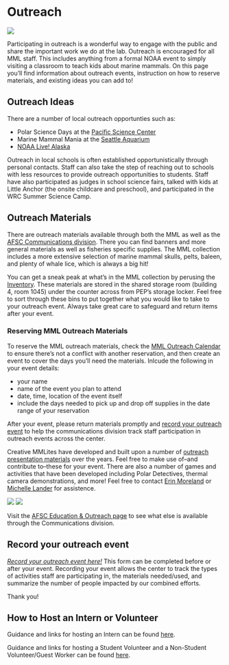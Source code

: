# Outreach {#outreach}
 
![](img/outreach.jpg)

Participating in outreach is a wonderful way to engage with the public and share the important work we do at the lab. Outreach is encouraged for all MML staff. This includes anything from a formal NOAA event to simply visiting a classroom to teach kids about marine mammals. On this page you'll find information about outreach events, instruction on how to reserve materials, and existing ideas you can add to!

## Outreach Ideas 

There are a number of local outreach opportunties such as:

- Polar Science Days at the [Pacific Science Center](https://pacificsciencecenter.org/)
- Marine Mammal Mania at the [Seattle Aquarium](https://www.seattleaquarium.org/)
- [NOAA Live! Alaska](https://www.fisheries.noaa.gov/alaska/outreach-and-education/noaa-live-alaska)

Outreach in local schools is often established opportunistically through personal contacts. Staff can also take the step of reaching out to schools with less resources to provide outreach opportunities to students. Staff have also participated as judges in school science fairs, talked with kids at Little Anchor (the onsite childcare and preschool), and participated in the WRC Summer Science Camp. 

## Outreach Materials

There are outreach materials available through both the MML as well as the [AFSC Communications division](https://sites.google.com/noaa.gov/myafsc/communications). There you can find banners and more general materials as well as fisheries specific supplies. The MML collection includes a more extensive selection of marine mammal skulls, pelts, baleen, and plenty of whale lice, which is always a big hit! 

You can get a sneak peak at what's in the MML collection by perusing the [Inventory](https://docs.google.com/document/d/0B_omi4vXP064Rl9xTGV2a0xyYmowTnlPR1U4MWFSTXpYaFRv/edit?resourcekey=0-sEV7CbC4j-PaLg1kiyOKbA). These materials are stored in the shared storage room (building 4, room 1045) under the counter across from PEP's storage locker.  Feel free to sort through these bins to put together what you would like to take to your outreach event. Always take great care to safeguard and return items after your event.

### Reserving MML Outreach Materials
To reserve the MML outreach materials, check the [MML Outreach Calendar](https://calendar.google.com/calendar/u/0?cid=bm9hYS5nb3ZfdnY5cWFuZGppa2ozaDNnZWQ3MjFrbWdubmtAZ3JvdXAuY2FsZW5kYXIuZ29vZ2xlLmNvbQ) to ensure there's not a conflict with another reservation, and then create an event to cover the days you'll need the materials. Inlcude the following in your event details: 

- your name
- name of the event you plan to attend
- date, time, location of the event itself
- include the days needed to pick up and drop off supplies in the date range of your reservation


After your event, please return materials promptly and [record your outreach event](https://sites.google.com/noaa.gov/myafsc/communications/outreach-and-education/outreach-participation) to help the communications division track staff participation in outreach events across the center. 

Creative MMLites have developed and built upon a number of [outreach presentation materials](https://drive.google.com/drive/folders/1dRKkJzLLPw__Rq30W6CWsGiWX2OaXLEj) over the years. Feel free to make use of--and contribute to--these for your event. There are also a number of games and activities that have been developed including Polar Detectives, thermal camera demonstrations, and more! Feel free to contact [Erin Moreland](erin.moreland@noaa.gov) or [Michelle Lander](michelle.lander@noaa.gov) for assistence.

![](img/polar_detectives_kids.jpg) ![](thermal_demo.jpg)

Visit the [AFSC Education & Outreach page](https://sites.google.com/noaa.gov/myafsc/communications/outreach-and-education) to see what else is available through the Communications division. 

## Record your outreach event 
[*Record your outreach event here!*](https://sites.google.com/noaa.gov/myafsc/communications/outreach-and-education/outreach-participation)
This form can be completed before or after your event. Recording your event allows the center to track the types of activities staff are participating in, the materials needed/used, and summarize the number of people impacted by our combined efforts. 

Thank you!

## How to Host an Intern or Volunteer 

Guidance and links for hosting an Intern can be found [here](https://sites.google.com/noaa.gov/myafsc/communications/outreach-and-education/host-an-intern).

Guidance and links for hosting a Student Volunteer and a Non-Student Volunteer/Guest Worker can be found [here](https://sites.google.com/noaa.gov/myafsc/administrative/volunteers).







